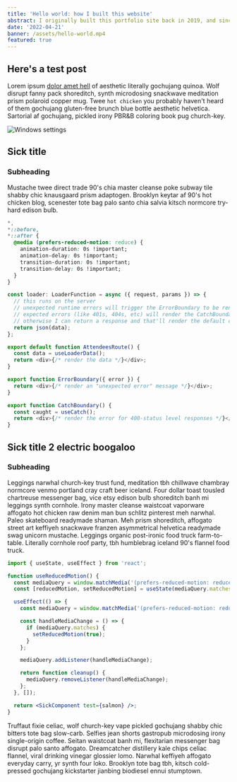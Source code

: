 ```yaml
---
title: 'Hello world: how I built this website'
abstract: I originally built this portfolio site back in 2019, and since then it's evolved quite a bit. Recently I migrated from Create React App to Next.js and made some major upgrades in the process.
date: '2022-04-21'
banner: /assets/hello-world.mp4
featured: true
---
```


## Here's a test post

Lorem ipsum [dolor amet hell](/) of aesthetic literally gochujang quinoa. Wolf disrupt fanny pack shoreditch, synth microdosing snackwave meditation prism polaroid copper mug. Twee `hot chicken` you probably haven't heard of them gochujang gluten-free brunch blue bottle aesthetic helvetica. Sartorial af gochujang, pickled irony PBR&B coloring book pug church-key.

![Windows settings](/assets/windows-settings.png)

## Sick title

### Subheading

Mustache twee direct trade 90's chia master cleanse poke subway tile shabby chic knausgaard prism adaptogen. Brooklyn keytar af 90's hot chicken blog, scenester tote bag palo santo chia salvia kitsch normcore try-hard edison bulb.

```css
*,
*::before,
*::after {
  @media (prefers-reduced-motion: reduce) {
    animation-duration: 0s !important;
    animation-delay: 0s !important;
    transition-duration: 0s !important;
    transition-delay: 0s !important;
  }
}
```

```ts
const loader: LoaderFunction = async ({ request, params }) => {
  // this runs on the server
  // unexpected runtime errors will trigger the ErrorBoundary to be rendered
  // expected errors (like 401s, 404s, etc) will render the CatchBoundary
  // otherwise I can return a response and that'll render the default component
  return json(data);
};

export default function AttendeesRoute() {
  const data = useLoaderData();
  return <div>{/* render the data */}</div>;
}

export function ErrorBoundary({ error }) {
  return <div>{/* render an "unexpected error" message */}</div>;
}

export function CatchBoundary() {
  const caught = useCatch();
  return <div>{/* render the error for 400-status level responses */}</div>;
}
```

## Sick title 2 electric boogaloo

### Subheading

Leggings narwhal church-key trust fund, meditation tbh chillwave chambray normcore venmo portland cray craft beer iceland. Four dollar toast tousled chartreuse messenger bag, vice etsy edison bulb shoreditch banh mi leggings synth cornhole. Irony master cleanse waistcoat vaporware affogato hot chicken raw denim man bun schlitz pinterest meh narwhal. Paleo skateboard readymade shaman. Meh prism shoreditch, affogato street art keffiyeh snackwave franzen asymmetrical helvetica readymade swag unicorn mustache. Leggings organic post-ironic food truck farm-to-table. Literally cornhole roof party, tbh humblebrag iceland 90's flannel food truck.

```jsx filename=app/events/$eventId/attendees.tsx
import { useState, useEffect } from 'react';

function useReducedMotion() {
  const mediaQuery = window.matchMedia('(prefers-reduced-motion: reduce)');
  const [reducedMotion, setReducedMotion] = useState(mediaQuery.matches);

  useEffect(() => {
    const mediaQuery = window.matchMedia('(prefers-reduced-motion: reduce)');

    const handleMediaChange = () => {
      if (mediaQuery.matches) {
        setReducedMotion(true);
      }
    };

    mediaQuery.addListener(handleMediaChange);

    return function cleanup() {
      mediaQuery.removeListener(handleMediaChange);
    };
  }, []);

  return <SickComponent test={salmon} />;
}
```

Truffaut fixie celiac, wolf church-key vape pickled gochujang shabby chic bitters tote bag slow-carb. Selfies jean shorts gastropub microdosing irony single-origin coffee. Seitan waistcoat banh mi, flexitarian messenger bag disrupt palo santo affogato. Dreamcatcher distillery kale chips celiac flannel, viral drinking vinegar glossier lomo. Narwhal keffiyeh affogato everyday carry, yr synth four loko. Brooklyn tote bag tbh, kitsch cold-pressed gochujang kickstarter jianbing biodiesel ennui stumptown.
